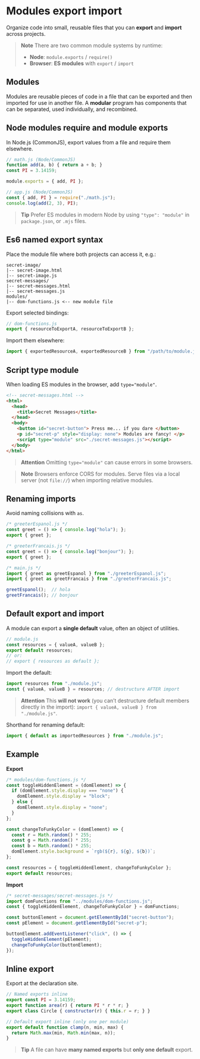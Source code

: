 # Modules export import

Organize code into small, reusable files that you can **export** and **import** across projects.

> **Note**
> There are two common module systems by runtime:
> - **Node**: `module.exports` / `require()`
> - **Browser**: **ES modules** with `export` / `import`

## Modules

Modules are reusable pieces of code in a file that can be exported and then imported for use in another file. A **modular** program has components that can be separated, used individually, and recombined.

## Node modules require and module exports

In Node.js (CommonJS), export values from a file and require them elsewhere.

~~~js
// math.js (Node/CommonJS)
function add(a, b) { return a + b; }
const PI = 3.14159;

module.exports = { add, PI };
~~~

~~~js
// app.js (Node/CommonJS)
const { add, PI } = require("./math.js");
console.log(add(2, 3), PI);
~~~

> **Tip**
> Prefer ES modules in modern Node by using `"type": "module"` in `package.json`, or `.mjs` files.

## Es6 named export syntax

Place the module file where both projects can access it, e.g.:

~~~
secret-image/
|-- secret-image.html
|-- secret-image.js
secret-messages/
|-- secret-messages.html
|-- secret-messages.js
modules/
|-- dom-functions.js <-- new module file
~~~

Export selected bindings:

~~~js
// dom-functions.js
export { resourceToExportA, resourceToExportB };
~~~

Import them elsewhere:

~~~js
import { exportedResourceA, exportedResourceB } from "/path/to/module.js";
~~~

## Script type module

When loading ES modules in the browser, add `type="module"`.

~~~html
<!-- secret-messages.html -->
<html>
  <head>
    <title>Secret Messages</title>
  </head>
  <body>
    <button id="secret-button"> Press me... if you dare </button>
    <p id="secret-p" style="display: none"> Modules are fancy! </p>
    <script type="module" src="./secret-messages.js"></script>
  </body>
</html>
~~~

> **Attention**
> Omitting `type="module"` can cause errors in some browsers.

> **Note**
> Browsers enforce CORS for modules. Serve files via a local server (not `file://`) when importing relative modules.

## Renaming imports

Avoid naming collisions with `as`.

~~~js
/* greeterEspanol.js */
const greet = () => { console.log("hola"); };
export { greet };

/* greeterFrancais.js */
const greet = () => { console.log("bonjour"); };
export { greet };
~~~

~~~js
/* main.js */
import { greet as greetEspanol } from "./greeterEspanol.js";
import { greet as greetFrancais } from "./greeterFrancais.js";

greetEspanol();  // hola
greetFrancais(); // bonjour
~~~

## Default export and import

A module can export a **single default** value, often an object of utilities.

~~~js
// module.js
const resources = { valueA, valueB };
export default resources;
// or:
// export { resources as default };
~~~

Import the default:

~~~js
import resources from "./module.js";
const { valueA, valueB } = resources; // destructure AFTER import
~~~

> **Attention**
> This **will not work** (you can’t destructure default members directly in the import):
> `import { valueA, valueB } from "./module.js"`.

Shorthand for renaming default:
~~~js
import { default as importedResources } from "./module.js";
~~~

## Example

**Export**

~~~js
/* modules/dom-functions.js */
const toggleHiddenElement = (domElement) => {
  if (domElement.style.display === "none") {
    domElement.style.display = "block";
  } else {
    domElement.style.display = "none";
  }
};

const changeToFunkyColor = (domElement) => {
  const r = Math.random() * 255;
  const g = Math.random() * 255;
  const b = Math.random() * 255;
  domElement.style.background = `rgb(${r}, ${g}, ${b})`;
};

const resources = { toggleHiddenElement, changeToFunkyColor };
export default resources;
~~~

**Import**

~~~js
/* secret-messages/secret-messages.js */
import domFunctions from "../modules/dom-functions.js";
const { toggleHiddenElement, changeToFunkyColor } = domFunctions;

const buttonElement = document.getElementById("secret-button");
const pElement = document.getElementById("secret-p");

buttonElement.addEventListener("click", () => {
  toggleHiddenElement(pElement);
  changeToFunkyColor(buttonElement);
});
~~~

## Inline export

Export at the declaration site.

~~~js
// Named exports inline
export const PI = 3.14159;
export function area(r) { return PI * r * r; }
export class Circle { constructor(r) { this.r = r; } }

// Default export inline (only one per module)
export default function clamp(n, min, max) {
  return Math.max(min, Math.min(max, n));
}
~~~

> **Tip**
> A file can have **many named exports** but **only one default** export.